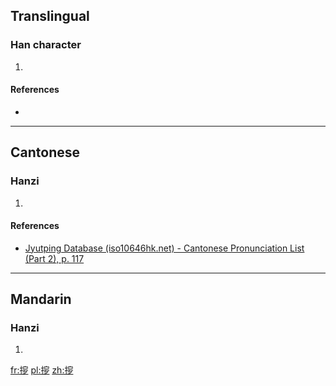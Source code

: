 ==Translingual==

===Han character===
{{Han char|rn=64|rad=手|as=10|sn=13|four=|canj=QJCN,XQJCN}}

# {{defn|Han|sort=手10}}

====References====
* {{Han ref|kx=0449.081|hdz=31937.061|uh=6449|ud=25673}}

----

==Cantonese==

===Hanzi===
{{yue-hanzi|jyut=[[sau1]]|y=sau1}}

# {{defn|lang=yue|sort=手10}}

====References====
*[http://www.iso10646hk.net/jp/document/download.jsp Jyutping Database (iso10646hk.net) - Cantonese Pronunciation List (Part 2), p. 117]

----

==Mandarin==

===Hanzi===
{{cmn-hanzi|pin=[[sōu]] ([[sou1]])|wg=sou<sup>1</sup>}}

# {{defn|lang=cmn|sort=手10}}

[[fr:摉]]
[[pl:摉]]
[[zh:摉]]